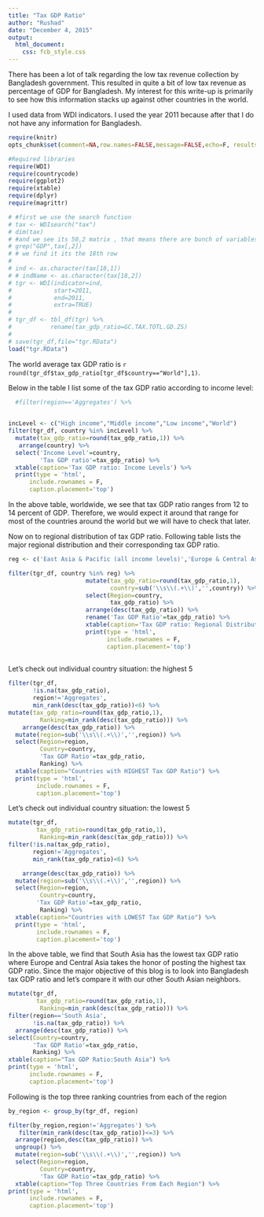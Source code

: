 ```yaml
---
title: "Tax GDP Ratio"
author: "Rushad"
date: "December 4, 2015"
output: 
  html_document:
    css: fcb_style.css
---
```


There has been a lot of talk regarding the low tax revenue collection by Bangladesh government. This resulted in quite a bit of low tax revenue as percentage of GDP for Bangladesh. My interest for this write-up is primarily to see how this information stacks up against other countries in the world. 

I used data from WDI indicators. I used the year 2011 because after that I do not have any information for Bangladesh. 

```r
require(knitr)
opts_chunk$set(comment=NA,row.names=FALSE,message=FALSE,echo=F, results='asis')

```

```r
#Required libraries
require(WDI)
require(countrycode)
require(ggplot2)
require(xtable)
require(dplyr)
require(magrittr)
```

```r
# #first we use the search function
# tax <- WDIsearch("tax")
# dim(tax)  
# #and we see its 50,2 matrix , that means there are bunch of variables with tax in it. but we need GDP in it,so we do a grep now
# grep("GDP",tax[,2])
# # we find it its the 18th row
# 
# ind <- as.character(tax[18,1])
# # indName <- as.character(tax[18,2])
# tgr <- WDI(indicator=ind,
#            start=2011, 
#            end=2011, 
#            extra=TRUE)
# 
# tgr_df <- tbl_df(tgr) %>%
#           rename(tax_gdp_ratio=GC.TAX.TOTL.GD.ZS)
# 
# save(tgr_df,file="tgr.RData")
load("tgr.RData")
```
The world average tax GDP ratio is `r round(tgr_df$tax_gdp_ratio[tgr_df$country=="World"],1)`. 

Below in the table I list some of the tax GDP ratio according to income level:

```r
  #filter(region=='Aggregates') %>%
  

incLevel <- c("High income","Middle income","Low income","World")
filter(tgr_df, country %in% incLevel) %>%
  mutate(tax_gdp_ratio=round(tax_gdp_ratio,1)) %>%
   arrange(country) %>%
  select('Income Level'=country,
         'Tax GDP ratio'=tax_gdp_ratio) %>%
  xtable(caption='Tax GDP ratio: Income Levels') %>%
  print(type = 'html',
      include.rownames = F,
      caption.placement='top')

```

In the above table, worldwide, we see that tax GDP ratio ranges from 12 to 14 percent of GDP. Therefore, we would  expect it around that range for most of the countries around the world but we will have to check that later. 

Now on to regional distribution of tax GDP ratio. Following table lists the major regional distribution and their corresponding tax GDP ratio.

```r
reg <- c('East Asia & Pacific (all income levels)','Europe & Central Asia (all income levels)','Latin America & Caribbean (developing only)', 'North America','South Asia','Sub-Saharan Africa (all income levels)', 'World')

filter(tgr_df, country %in% reg) %>%
                      mutate(tax_gdp_ratio=round(tax_gdp_ratio,1),
                             country=sub('\\s\\(.+\\)','',country)) %>%
                      select(Region=country,
                             tax_gdp_ratio) %>%
                      arrange(desc(tax_gdp_ratio)) %>%
                      rename('Tax GDP Ratio'=tax_gdp_ratio) %>%
                      xtable(caption='Tax GDP ratio: Regional Distribution') %>% 
                      print(type = 'html',
                            include.rownames = F,
                            caption.placement='top')
    

```

Let's check out individual country situation:
the highest 5

```r
filter(tgr_df,
       !is.na(tax_gdp_ratio), 
       region!='Aggregates', 
       min_rank(desc(tax_gdp_ratio))<6) %>% 
mutate(tax_gdp_ratio=round(tax_gdp_ratio,1),
         Ranking=min_rank(desc(tax_gdp_ratio))) %>%
    arrange(desc(tax_gdp_ratio)) %>%    
  mutate(region=sub('\\s\\(.+\\)','',region)) %>%
  select(Region=region,
         Country=country,
         'Tax GDP Ratio'=tax_gdp_ratio,
         Ranking) %>% 
  xtable(caption="Countries with HIGHEST Tax GDP Ratio") %>%
  print(type = 'html',
        include.rownames = F,
        caption.placement='top')
```


Let's check out individual country situation:
the lowest 5

```r
mutate(tgr_df,
        tax_gdp_ratio=round(tax_gdp_ratio,1),
         Ranking=min_rank(desc(tax_gdp_ratio))) %>%
filter(!is.na(tax_gdp_ratio), 
       region!='Aggregates', 
       min_rank(tax_gdp_ratio)<6) %>% 

    arrange(desc(tax_gdp_ratio)) %>%
  mutate(region=sub('\\s\\(.+\\)','',region)) %>%
  select(Region=region,
         Country=country,
        'Tax GDP Ratio'=tax_gdp_ratio,
         Ranking) %>% 
  xtable(caption="Countries with LOWEST Tax GDP Ratio") %>%
  print(type = 'html',
        include.rownames = F,
        caption.placement='top')
```



In the above table, we find that South Asia has the lowest tax GDP ratio where Europe and Central Asia takes the honor of posting the highest tax GDP ratio. Since the major objective of this blog is to look into Bangladesh tax GDP ratio and let's compare it with our other South Asian neighbors. 


```r
mutate(tgr_df,
        tax_gdp_ratio=round(tax_gdp_ratio,1),
         Ranking=min_rank(desc(tax_gdp_ratio))) %>%
filter(region=='South Asia',
       !is.na(tax_gdp_ratio)) %>% 
  arrange(desc(tax_gdp_ratio)) %>%
select(Country=country,
       'Tax GDP Ratio'=tax_gdp_ratio,
       Ranking) %>% 
xtable(caption="Tax GDP Ratio:South Asia") %>%
print(type = 'html',
      include.rownames = F,
      caption.placement='top')


```

Following is the top three ranking countries from each of the region

```r
by_region <- group_by(tgr_df, region)

filter(by_region,region!='Aggregates') %>% 
   filter(min_rank(desc(tax_gdp_ratio))<=3) %>%
  arrange(region,desc(tax_gdp_ratio)) %>%
  ungroup() %>%
  mutate(region=sub('\\s\\(.+\\)','',region)) %>%
  select(Region=region,
         Country=country,
         'Tax GDP Ratio'=tax_gdp_ratio) %>%
  xtable(caption="Top Three Countries From Each Region") %>%
print(type = 'html',
      include.rownames = F,
      caption.placement='top')

```




